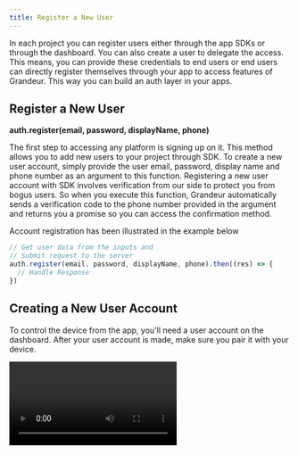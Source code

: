 ```yaml
---
title: Register a New User 
---
```


In each project you can register users either through the app SDKs or through the dashboard. You can also create a user to delegate the access. This means, you can provide these credentials to end users or end users can directly register themselves through your app to access features of Grandeur. This way you can build an auth layer in your apps.

## Register a New User

****auth.register(email, password, displayName, phone)****

The first step to accessing any platform is signing up on it. This method allows you to add new users to your project through SDK. To create a new user account, simply provide the user email, password, display name and phone number as an argument to this function. Registering a new user account with SDK involves verification from our side to protect you from bogus users. So when you execute this function, Grandeur automatically sends a verification code to the phone number provided in the argument and returns you a promise so you can access the confirmation method.

Account registration has been illustrated in the example below


```js
// Get user data from the inputs and
// Submit request to the server
auth.register(email, password, displayName, phone).then((res) => {
  // Handle Response
})
```

## Creating a New User Account

To control the device from the app, you'll need a user account on the dashboard. After your user account is made, make sure you pair it with your device.

<Video src="/images/guides/user-add.webm" />

## Deleting a User Account

Once you are done with operating a particular user account, you can delete it from your platform to add a new user or give the device access to a new one. 